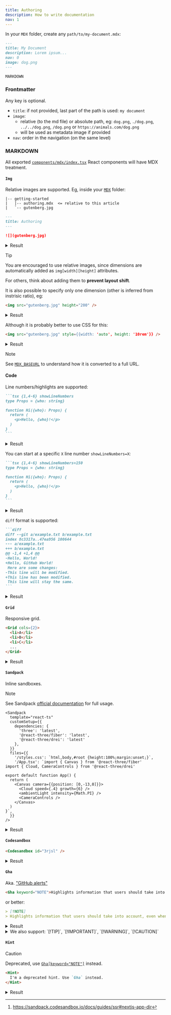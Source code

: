 ```yaml
---
title: Authoring
description: How to write documentation
nav: 1
---
```


In your `MDX` folder, create any `path/to/my-document.mdx`:

```md
---
title: My Document
description: Lorem ipsum...
nav: 0
image: dog.png
---

MARKDOWN
```

### Frontmatter

Any key is optional.

- `title`: if not provided, last part of the path is used: `my document`
- `image`:
  - relative (to the md file) or absolute path, eg: `dog.png`, `./dog.png`, `../../dog.png`, `/dog.png` or `https://animals.com/dog.png`
  - will be used as metadata image if provided
- `nav`: order in the navigation (on the same level)

### MARKDOWN

All exported [`components/mdx/index.tsx`](components/mdx/index.tsx) React components will have MDX treatment.

#### `Img`

Relative images are supported. Eg, inside your [`MDX`](introduction#configuration:~:text=MDX) folder:
```text {2}
|-- getting-started
|   |-- authoring.mdx  <= relative to this article
|   `-- gutenberg.jpg
```

```md
---
title: Authoring
---

![](gutenberg.jpg)
```

<details>
  <summary>Result</summary>

![](gutenberg.jpg)

</details>

> [!TIP]
> You are encouraged to use relative images, since dimensions are automatically added as `img[width][height]` attributes.
>
> For others, think about adding them to **prevent layout shift**.

It is also possible to specify only one dimension (other is inferred from instrisic ratio), eg:

```md
<img src="gutenberg.jpg" height="200" />
```

<details>
  <summary>Result</summary>

<img src="gutenberg.jpg" height="200" />

</details>

Although it is probably better to use CSS for this:

```md
<img src="gutenberg.jpg" style={{width: 'auto', height: '10rem'}} />
```

<details>
  <summary>Result</summary>

<img src="gutenberg.jpg" style={{width: 'auto', height: '10rem'}} />

</details>

> [!NOTE]
> See [`MDX_BASEURL`](introduction#configuration:~:text=MDX_BASEURL) to understand how it is converted to a full URL.

#### Code

Line numbers/highlights are supported:

````md
```tsx {1,4-6} showLineNumbers
type Props = {who: string}

function Hi({who}: Props) {
  return (
    <p>Hello, {who}!</p>
  )
}
```
````

<details>
  <summary>Result</summary>

```tsx {1,4-6} showLineNumbers
type Props = {who: string}

function Hi({who}: Props) {
  return (
    <p>Hello, {who}!</p>
  )
}
```

</details>

You can start at a specific `X` line number `showLineNumbers=X`:

````md
```tsx {1,4-6} showLineNumbers=150
type Props = {who: string}

function Hi({who}: Props) {
  return (
    <p>Hello, {who}!</p>
  )
}
```
````

<details>
  <summary>Result</summary>

```tsx {1,4-6} showLineNumbers=150
type Props = {who: string}

function Hi({who}: Props) {
  return (
    <p>Hello, {who}!</p>
  )
}
```

</details>

`diff` format is supported:

````md
```diff
diff --git a/example.txt b/example.txt
index 8c3317a..47ea956 100644
--- a/example.txt
+++ b/example.txt
@@ -1,4 +1,4 @@
-Hello, World!
+Hello, GitHub World!
 Here are some changes:
-This line will be modified.
+This line has been modified.
 This line will stay the same.
```
````

<details>
  <summary>Result</summary>

```diff
diff --git a/example.txt b/example.txt
index 8c3317a..47ea956 100644
--- a/example.txt
+++ b/example.txt
@@ -1,4 +1,4 @@
-Hello, World!
+Hello, GitHub World!
 Here are some changes:
-This line will be modified.
+This line has been modified.
 This line will stay the same.
```

</details>

#### `Grid`

Responsive grid.

```md
<Grid cols={2}>
  <li>A</li>
  <li>B</li>
  <li>C</li>
  ...
</Grid>
```

<details>
  <summary>Result</summary>

<Grid cols={2}>
  <li>A</li>
  <li>B</li>
  <li>C</li>
  <li>D</li>
  <li>E</li>
  <li>F</li>
  <li>G</li>
</Grid>

</details>

#### `Sandpack`

Inline sandboxes.

> [!NOTE]
> See Sandpack [official documentation](https://sandpack.codesandbox.io/docs/getting-started/usage) for full usage.

```tsx
<Sandpack
  template="react-ts"
  customSetup={{
    dependencies: {
      'three': 'latest',
      '@react-three/fiber': 'latest',
      '@react-three/drei': 'latest'
    },
  }}
  files={{
    '/styles.css': `html,body,#root {height:100%;margin:unset;}`,
    '/App.tsx': `import { Canvas } from '@react-three/fiber'
import { Cloud, CameraControls } from '@react-three/drei'

export default function App() {
  return (
    <Canvas camera={{position: [0,-13,0]}}>
      <Cloud speed={.4} growth={6} />
      <ambientLight intensity={Math.PI} />
      <CameraControls />
    </Canvas>
  )
}`,
  }}
/>
```

<details>
  <summary>Result</summary>

<Sandpack
  template="react-ts"
  customSetup={{
    dependencies: {
      'three': 'latest',
      '@react-three/fiber': 'latest',
      '@react-three/drei': 'latest'
    },
  }}
  files={{
    '/styles.css': `html,body,#root {height:100%;margin:unset;}`,
    '/App.tsx': `import { Canvas } from '@react-three/fiber'

  return (
    <Canvas camera={{position: [0,-13,0]}}>
      <Cloud speed={.4} growth={6} />
      <ambientLight intensity={Math.PI} />
      <CameraControls />
    </Canvas>
  )
}`,
  }}
/>

> [!TIP]
> Sandpack UI SSR-rendering[^1] is also supported (out of the box).

[^1]: https://sandpack.codesandbox.io/docs/guides/ssr#nextjs-app-dir  

</details>



#### `Codesandbox`

```md
<Codesandbox id="3rjsl" />
```

<details>
  <summary>Result</summary>

<Codesandbox id="3rjsl" />

</details>

#### `Gha`

Aka. ["GitHub alerts"](https://github.com/orgs/community/discussions/16925)

```md
<Gha keyword="NOTE">Highlights information that users should take into account, even when skimming.</Gha>
```

or better:

```md
> [!NOTE]
> Highlights information that users should take into account, even when skimming.
```

<details>
  <summary>Result</summary>

> [!NOTE]
> Highlights information that users should take into account, even when skimming.

</details>

<details>
  <summary>We also support: `[!TIP]`, `[!IMPORTANT]`, `[!WARNING]`, `[!CAUTION]`</summary>

> [!TIP]
> Optional information to help a user be more successful.

> [!IMPORTANT]
> Crucial information necessary for users to succeed.

> [!WARNING]
> Critical content demanding immediate user attention due to potential risks.

> [!CAUTION]
> Negative potential consequences of an action.

</details>

#### `Hint`

> [!CAUTION]
> Deprecated, use [`Gha[keyword="NOTE"]`](#Gha) instead.

```md
<Hint>
  I'm a deprecated hint. Use `Gha` instead.
</Hint>
```

<details>
  <summary>Result</summary>

<Hint>I'm a deprecated hint. Use `Gha` instead.</Hint>

</details>
